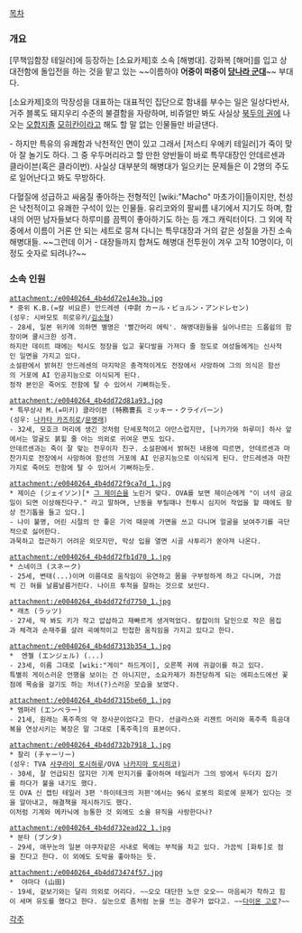 [[목차]]

=== 개요 ===
[무책임함장 테일러]에 등장하는 [소요카제]호 소속 [해병대]. 
강화복 [해머]를 입고 상대전함에 돌입전을 하는 것을 맡고 있는 ~~이름하야 '''어중이 떠중이 [[당나라 군대]]'''~~ 부대다.

[소요카제]호의 막장성을 대표하는 대표적인 집단으로 함내를 부수는 일은 일상다반사, 거주 블록도 돼지우리 수준의 불결함을 자랑하며, 비쥬얼만 봐도 사실상 [[북두의 권]]에 나오는 [[오합지졸]] [[모히칸]]이라고 해도 할 말 없는 인물들만 바글댄다. 

- 하지만 특유의 유쾌함과 낙천적인 면이 있고 그래서 [저스티 우에키 테일러]가 죽이 맞아 잘 놀기도 하다. 
그 중 우두머리라고 할 만한 양반들이 바로 특무대장인 안데르센과 클라이븐(혹은 클라이번). 사실상 대부분의 해병대가 일으키는 문제들은 이 2명의 주도로 일어난다고 봐도 무방하다. 

다혈질에 성급하고 싸움질 좋아하는 전형적인 [wiki:"Macho" 마초가이]들이지만, 천성은 낙천적이고 유쾌한 구석이 있는 인물들. 유리코와의 팔씨름 내기에서 지기도 하며, 함내의 어떤 남자들보다 하루미를 끔찍이 좋아하기도 하는 등 개그 캐릭터이다. 그 외에 작중에서 이름이 거론 안 되는 세트로 뭉쳐 다니는 특무대장과 거의 같은 성질을 가진 소속 해병대들. ~~그런데 이거 - 대장들까지 합쳐도 해병대 전투원이 겨우 고작 10명이다, 이 정도 숫자로 되려나?~~

=== 소속 인원 ===

 attachment:/e0040264_4b4dd72e14e3b.jpg
 * 중위 K.B.(=칼 비요른) 안드레센 (中尉 カール・ビョルン・アンドレセン)
 (성우: 시바모토 히로유키/[[김소형]])
 - 28세, 일본 위키에 의하면 별명은 '빨간머리 에릭'. 해병대원들을 실어나르는 드롭쉽의 함장이며 쿨시크한 성격. 
 하지만 데이트 때에는 턱시도 정장을 입고 꽃다발을 가져다 줄 정도로 여성들에게는 신사적인 일면을 가지고 있다. 
 소설판에서 밝혀진 안드레센의 마지막은 충격적이게도 전장에서 사망하여 그의 의식은 함선의 거포에 AI 인공지능으로 이식되게 된다. 
 정작 본인은 죽어도 전함에 탈 수 있어서 기뻐하는듯.

 attachment:/e0040264_4b4dd72d81a93.jpg
 * 특무상사 M.(=미키) 클라이븐 (特務曹長 ミッキー・クライバーン)
 (성우: [[나카타 카즈히로]]/[[문영래]])
 - 32세, 모호크 머리에 생긴 것처럼 단세포적이고 야만스럽지만, [나카가와 하루미] 하사 앞에서는 얼굴도 붉힐 줄 아는 의외로 귀여운 면도 있다. 
 안데르센과는 죽이 잘 맞는 전우이자 친구. 소설판에서 밝혀진 내용에 따르면, 안데르센과 마찬가지로 전장에서 사망하여 함선의 거포에 AI 인공지능으로 이식되게 된다. 안드레센과 마찬가지로 죽어도 전함에 탈 수 있어서 기뻐하는듯.

 attachment:/e0040264_4b4dd72f9ca7d_1.jpg
 * 제이슨 (ジェイソン)[* [[제이슨 부히스|그 제이슨]]을 노린거 맞다. OVA를 보면 제이슨에게 "이 녀석 금요일이 되면 이상해진다구." 라고 말하며, 난동을 부릴때나 전투시 심지어 작업을 할 때에도 항상 전기톱을 들고 있다.] 
 - 나이 불명, 어린 시절의 안 좋은 기억 때문에 가면을 쓰고 다니며 얼굴을 보여주기를 극단적으로 싫어한다. 
 과묵하고 접근하기 어려운 외모지만, 막상 입을 열면 시골 사투리가 쏟아져 나온다.

 attachment:/e0040264_4b4dd72fb1d70_1.jpg
 * 스네이크 (スネーク)
 - 25세, 변태(...)이며 이름대로 움직임이 유연하고 몸을 구부정하게 하고 다니며, 가끔씩 긴 혀를 날름날름거린다. 나이프 투척을 잘하는 것으로 보인다. 

 attachment:/e0040264_4b4dd72fd7750_1.jpg
 * 래츠 (ラッツ)
 - 27세, 딱 봐도 키가 작고 얍삽하고 재빠르게 생겨먹었다. 칼잡이의 달인으로 작은 몸집과 체격과 손재주를 살려 곡예적이고 민첩한 움직임을 가지고 있다고 한다. 

 attachment:/e0040264_4b4dd7313b354_1.jpg
 *  엔젤 (エンジェル) (...)
 - 23세, 이름 그대로 [wiki:"게이" 하드게이], 오른쪽 귀에 귀걸이를 하고 있다. 
 특별히 게이스러운 언행을 보이는 건 아니지만, 소요카제가 좌천당하게 되는 에피소드에선 꽃점에 목숨을 걸기도 하는 처녀(?)스러운 모습을 보였다. 

 attachment:/e0040264_4b4dd7315be60_1.jpg
 * 엠퍼러 (エンペラー)
 - 21세, 원래는 폭주족의 약 장사꾼이었다고 한다. 선글라스와 리젠트 머리와 폭주족 특공대복을 연상시키는 복장은 말 그대로 [폭주족]의 표본이다. 

 attachment:/e0040264_4b4dd732b7918_1.jpg
 * 찰리 (チャーリー)
 (성우: TVA [[사쿠라이 토시하루]]/OVA [[나카지마 토시히코]])
 - 30세, 잘 언급되진 않지만 기계 만지기를 좋아하며 테일러가 그의 방에서 두더지 잡기를 하다가 불을 내기도 했다. 
 또 OVA 신 캡틴 테일러 3편 '하이테크의 저편'에서는 96식 로봇의 회로에 문제가 있다는 것을 알아내고, 해결책을 제시하기도 했다. 
 이처럼 기계와 메카닉에 능통한 것 외에도 소울 뮤직을 사랑한다나?

 attachment:/e0040264_4b4dd732ead22_1.jpg
 * 분타 (ブンタ)
 - 29세, 애꾸눈의 일본 야쿠자같은 사내로 목에는 부적을 차고 있다. 가끔씩 [화투]로 점을 친다고 한다. 이 외에도 도박을 좋아하는 듯. 

 attachment:/e0040264_4b4dd73474f57.jpg
 *  야마다 (山田)
 - 19세, 겉보기와는 달리 의외로 어리다. ~~오오 대단한 노안 오오~~ 마음씨가 착하고 힘이 세며 유도를 했다고 한다. 실눈으로 좀처럼 눈을 뜨는 경우가 없다고. ~~[[다이몬 고로]]?~~

[[각주]]
